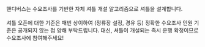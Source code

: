 핸디버스는 수요조사를 기반한 자체 셔틀 개설 알고리즘으로 셔틀을 설계합니다. <br/><br/>
셔틀 오픈에 대한 기준은 매번 상이하여 (정류장 설정, 경유 등) 정확한 수요조사 인원 기준은 공개되지 않는 점 양해 부탁드립니다. 대신, 셔틀이 개설되는 즉시 운행 확정이므로 수요조사에 참여해주세요!